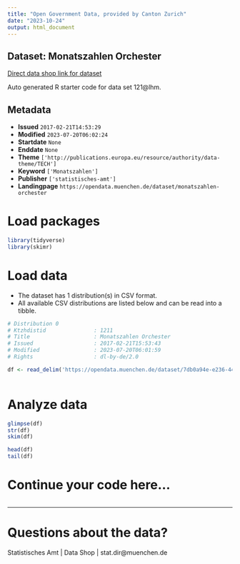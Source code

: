 ```yaml
---
title: "Open Government Data, provided by Canton Zurich"
date: "2023-10-24"
output: html_document
---
```


## Dataset: Monatszahlen Orchester

[Direct data shop link for dataset](https://opendata.muenchen.de/dataset/monatszahlen-orchester)

Auto generated R starter code for data set 121@lhm.

## Metadata

- **Issued** `2017-02-21T14:53:29`
- **Modified** `2023-07-20T06:02:24`
- **Startdate** `None`
- **Enddate** `None`
- **Theme** `['http://publications.europa.eu/resource/authority/data-theme/TECH']`
- **Keyword** `['Monatszahlen']`
- **Publisher** `['statistisches-amt']`
- **Landingpage** `https://opendata.muenchen.de/dataset/monatszahlen-orchester`


# Load packages

```r

library(tidyverse)
library(skimr)

```

# Load data

-   The dataset has 1 distribution(s) in CSV format.
-   All available CSV distributions are listed below and can be read into a tibble.

```r

# Distribution 0
# Ktzhdistid               : 1211
# Title                    : Monatszahlen Orchester
# Issued                   : 2017-02-21T15:53:43
# Modified                 : 2023-07-20T06:01:59
# Rights                   : dl-by-de/2.0

df <- read_delim('https://opendata.muenchen.de/dataset/7db0a94e-e236-44af-b923-76450dc1b8b3/resource/ce513fbe-6bbc-479c-8d2a-f9ffc2ae0a20/download/monatszahlen2307_orchester_10_07_23_nosum.csv')



```

# Analyze data

```r

glimpse(df)
str(df)
skim(df)

head(df)
tail(df)

```

# Continue your code here...

```r

```

------------------------------------------------------------------------

# Questions about the data?

Statistisches Amt | Data Shop | stat.dir@muenchen.de

